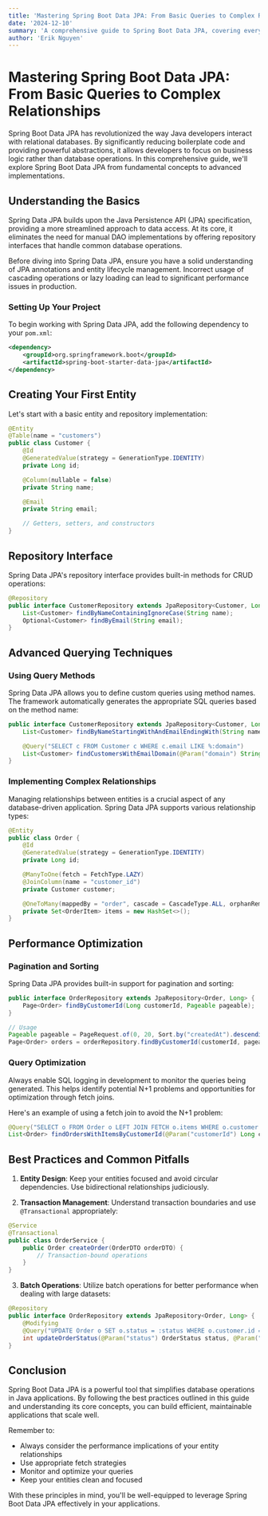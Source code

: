 ```yaml
---
title: 'Mastering Spring Boot Data JPA: From Basic Queries to Complex Relationships'
date: '2024-12-10'
summary: 'A comprehensive guide to Spring Boot Data JPA, covering everything from basic CRUD operations to complex relationship mappings and performance optimization techniques.'
author: 'Erik Nguyen'
---
```

# Mastering Spring Boot Data JPA: From Basic Queries to Complex Relationships

Spring Boot Data JPA has revolutionized the way Java developers interact with relational databases. By significantly reducing boilerplate code and providing powerful abstractions, it allows developers to focus on business logic rather than database operations. In this comprehensive guide, we'll explore Spring Boot Data JPA from fundamental concepts to advanced implementations.

## Understanding the Basics

Spring Data JPA builds upon the Java Persistence API (JPA) specification, providing a more streamlined approach to data access. At its core, it eliminates the need for manual DAO implementations by offering repository interfaces that handle common database operations.

<Callout type="warning">
    Before diving into Spring Data JPA, ensure you have a solid understanding of JPA annotations and entity lifecycle management. Incorrect usage of cascading operations or lazy loading can lead to significant performance issues in production.
</Callout>

### Setting Up Your Project

To begin working with Spring Data JPA, add the following dependency to your `pom.xml`:

```xml
<dependency>
    <groupId>org.springframework.boot</groupId>
    <artifactId>spring-boot-starter-data-jpa</artifactId>
</dependency>
```

## Creating Your First Entity

Let's start with a basic entity and repository implementation:

```java
@Entity
@Table(name = "customers")
public class Customer {
    @Id
    @GeneratedValue(strategy = GenerationType.IDENTITY)
    private Long id;

    @Column(nullable = false)
    private String name;

    @Email
    private String email;

    // Getters, setters, and constructors
}
```

## Repository Interface

Spring Data JPA's repository interface provides built-in methods for CRUD operations:

```java
@Repository
public interface CustomerRepository extends JpaRepository<Customer, Long> {
    List<Customer> findByNameContainingIgnoreCase(String name);
    Optional<Customer> findByEmail(String email);
}
```

## Advanced Querying Techniques

### Using Query Methods

Spring Data JPA allows you to define custom queries using method names. The framework automatically generates the appropriate SQL queries based on the method name:

```java
public interface CustomerRepository extends JpaRepository<Customer, Long> {
    List<Customer> findByNameStartingWithAndEmailEndingWith(String namePrefix, String emailDomain);

    @Query("SELECT c FROM Customer c WHERE c.email LIKE %:domain")
    List<Customer> findCustomersWithEmailDomain(@Param("domain") String domain);
}
```

### Implementing Complex Relationships

Managing relationships between entities is a crucial aspect of any database-driven application. Spring Data JPA supports various relationship types:

```java
@Entity
public class Order {
    @Id
    @GeneratedValue(strategy = GenerationType.IDENTITY)
    private Long id;

    @ManyToOne(fetch = FetchType.LAZY)
    @JoinColumn(name = "customer_id")
    private Customer customer;

    @OneToMany(mappedBy = "order", cascade = CascadeType.ALL, orphanRemoval = true)
    private Set<OrderItem> items = new HashSet<>();
}
```

## Performance Optimization

### Pagination and Sorting

Spring Data JPA provides built-in support for pagination and sorting:

```java
public interface OrderRepository extends JpaRepository<Order, Long> {
    Page<Order> findByCustomerId(Long customerId, Pageable pageable);
}

// Usage
Pageable pageable = PageRequest.of(0, 20, Sort.by("createdAt").descending());
Page<Order> orders = orderRepository.findByCustomerId(customerId, pageable);
```

### Query Optimization

<Callout type="info">
    Always enable SQL logging in development to monitor the queries being generated. This helps identify potential N+1 problems and opportunities for optimization through fetch joins.
</Callout>

Here's an example of using a fetch join to avoid the N+1 problem:

```java
@Query("SELECT o FROM Order o LEFT JOIN FETCH o.items WHERE o.customer.id = :customerId")
List<Order> findOrdersWithItemsByCustomerId(@Param("customerId") Long customerId);
```

## Best Practices and Common Pitfalls

1. **Entity Design**: Keep your entities focused and avoid circular dependencies. Use bidirectional relationships judiciously.

2. **Transaction Management**: Understand transaction boundaries and use `@Transactional` appropriately:

```java
@Service
@Transactional
public class OrderService {
    public Order createOrder(OrderDTO orderDTO) {
        // Transaction-bound operations
    }
}
```

3. **Batch Operations**: Utilize batch operations for better performance when dealing with large datasets:

```java
@Repository
public interface OrderRepository extends JpaRepository<Order, Long> {
    @Modifying
    @Query("UPDATE Order o SET o.status = :status WHERE o.customer.id = :customerId")
    int updateOrderStatus(@Param("status") OrderStatus status, @Param("customerId") Long customerId);
}
```

## Conclusion

Spring Boot Data JPA is a powerful tool that simplifies database operations in Java applications. By following the best practices outlined in this guide and understanding its core concepts, you can build efficient, maintainable applications that scale well.

Remember to:
- Always consider the performance implications of your entity relationships
- Use appropriate fetch strategies
- Monitor and optimize your queries
- Keep your entities clean and focused

With these principles in mind, you'll be well-equipped to leverage Spring Boot Data JPA effectively in your applications.